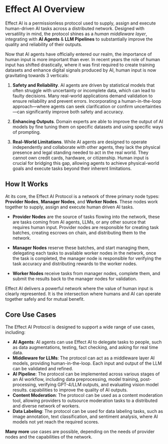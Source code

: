 # Effect AI Overview
Effect AI is a permissionless protocol used to supply, assign and execute human-driven AI tasks across a distributed network. Designed with versatility in mind, the protocol shines as a *human middleware layer*, integrating with **AI Agents** & **LLM Pipelines** to substantially improve the quality and reliability of their outputs.

Now that AI agents have officially entered our realm, the importance of human input is more important than ever. In recent years the role of human input has shifted drastically, where it was first required to create training datasets and enhance digital signals produced by AI, human input is now gravitating towards 3 verticals:

1. **Safety and Reliability**. AI agents are driven by statistical models that often struggle with uncertainty or incomplete data, which can lead to faulty decisions. Many real-world applications demand validation to ensure reliability and prevent errors. Incorporating a human-in-the-loop approach—where agents can seek clarification or confirm uncertainties—can significantly improve both 
safety and accuracy.

2. **Enhancing Outputs**. Domain experts are able to improve the output of AI models by fine tuning them on specific datasets and using specific ways of prompting.

3. **Real-World Limitations**. While AI agents are designed to operate independently and collaborate with other agents, they lack the physical presence and legal standing needed to act in the real world. They cannot own credit cards, hardware, or citizenship. Human input is crucial for bridging this gap, allowing agents to achieve physical-world goals and execute tasks beyond their inherent limitations.



## How It Works
At its core, the Effect AI Protocol is a network of three primary node types: **Provider Nodes**, **Manager Nodes**, and **Worker Nodes**. These nodes work together to supply, assign and execute human driven AI tasks.

- **Provider Nodes** are the source of tasks flowing into the network, these are tasks coming from AI agents, LLMs, or any other source that requires human input. Provider nodes are responsible for creating task batches, creating escrows on chain, and distributing them to the network.

- **Manager Nodes** reserve these batches, and start managing them, delegating each tasks to available worker nodes in the network, once the task is completed, the manager node is responsible for verifying the task accuracy and distributing rewards to the worker nodes.

- **Worker Nodes** receive tasks from manager nodes, complete them, and submit the results back to the manager nodes for validation. 

Effect AI delivers a powerful network where the value of human input is clearly represented. It is the intersection where humans and AI can operate together safely and for mutual benefit.

## Core Use Cases

The Effect AI Protocol is designed to support a wide range of use cases, including:

- **AI Agents**: AI agents can use Effect AI to delegate tasks to people, such as data augmentations, testing, fact checking, and asking for real time data.
- **Middleware for LLMs**: The protocol can act as a middleware layer AI models, providing human-in-the-loop. Each input and output of the LLM can be validated and refined.
- **AI Pipeline**: The protocol can be implemented across various stages of an AI workflow, including data preprocessing, model training, post-processing, verifying GPT-4/LLM outputs, and evaluating vision model results.
capabilities to improve the quality of AI outputs.
- **Content Moderation**: The protocol can be used as a content moderation tool, allowing providers to outsource moderation tasks to a distributed and diverse network of workers. 
- **Data Labeling**: The protocol can be used for data labeling tasks, such as image annotation, text classification, and sentiment analysis, where AI models not yet reach the required scores.

**Many more** use cases are possible, depending on the needs of provider nodes and the capabilities of the network. 
